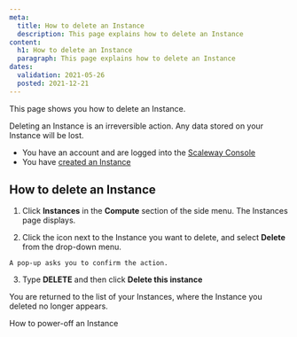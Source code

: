 ```yaml
---
meta:
  title: How to delete an Instance
  description: This page explains how to delete an Instance
content:
  h1: How to delete an Instance
  paragraph: This page explains how to delete an Instance
dates:
  validation: 2021-05-26
  posted: 2021-12-21
---
```


This page shows you how to delete an Instance.

<Message type="important">

  Deleting an Instance is an irreversible action. Any data stored on your Instance will be lost.

</Message>

<Message type="requirement">

  - You have an account and are logged into the [Scaleway Console](https://console.scaleway.com)
  - You have [created an Instance](/compute/instances/how-to/create-an-instance)
  
</Message>

## How to delete an Instance

1. Click **Instances** in the **Compute** section of the side menu. The Instances page displays.

2. Click the <Icon name="more" /> icon next to the Instance you want to delete, and select **Delete** from the drop-down menu.

  <Lightbox src="scaleway-delete-instance.png" alt="" />

    A pop-up asks you to confirm the action.

3. Type **DELETE** and then click **Delete this instance**

You are returned to the list of your Instances, where the Instance you deleted no longer appears.

<Navigation title="See Also">
  <PreviousButton to="/compute/instances/how-to/power-off-instance/">How to power-off an Instance</PreviousButton>
</Navigation>

